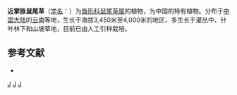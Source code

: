 {{Speciesbox 
| taxon = Salvia subpalmatinervis
| authority = Peter-Stib.
}}

'''近掌脉鼠尾草'''（[[学名|学名]]：{{lang|la|''Salvia subpalmatinervis''}}）为[[唇形科|唇形科]][[鼠尾草属|鼠尾草属]]的植物，为中国的特有植物。分布于[[中国大陆|中国大陆]]的[[云南|云南]]等地，生长于海拔3,450米至4,000米的地区，多生长于灌丛中、针叶林下和山坡草地，目前已由人工引种栽培。

== 参考文献 ==
<div class="references-small">
* {{cite web| url =http://www.bioinfo.cn/db05/KmzwSpecies.php?action=view&id=12897| title =近掌脉鼠尾草| work =《中国高等植物数据库全库》| publisher =中国科学院微生物研究所| author =昆明植物研究所| accessdate =2009-02-24| deadurl =yes| archiveurl =https://web.archive.org/web/20160305033449/http://www.bioinfo.cn/db05/KmzwSpecies.php?action=view&id=12897| archivedate =2016-03-05}}
</div>
{{Taxonbar}}

[[Category:鼠尾草属|J]]
[[Category:中國特有植物|J]]
[[Category:云南植物|J]]